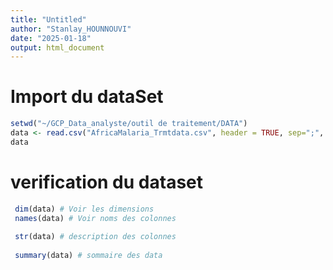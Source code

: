 ```yaml
---
title: "Untitled"
author: "Stanlay_HOUNNOUVI"
date: "2025-01-18"
output: html_document
---
```

# Import du dataSet
```r
setwd("~/GCP_Data_analyste/outil de traitement/DATA")
data <- read.csv("AfricaMalaria_Trmtdata.csv", header = TRUE, sep=";", na.strings = "N/A")
data
```

# verification du dataset
```r
 dim(data) # Voir les dimensions
 names(data) # Voir noms des colonnes
 
 str(data) # description des colonnes
 
 summary(data) # sommaire des data
 
```